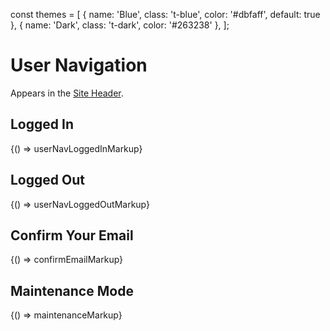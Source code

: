 const themes = [
  { name: 'Blue', class: 't-blue', color: '#dbfaff', default: true },
  { name: 'Dark', class: 't-dark', color: '#263238' },
];

<Meta title="Legacy/Components/User Navigation" />

# User Navigation

Appears in the [Site Header](/?path=/docs/legacy-components-site-header--logged-out).

## Logged In

<Preview>
  <Story name="Logged In" height="150px" parameters={{ themes }}>
    {() => userNavLoggedInMarkup}
  </Story>
</Preview>

## Logged Out

<Preview>
  <Story name="Logged Out" height="50px" parameters={{ themes }}>
    {() => userNavLoggedOutMarkup}
  </Story>
</Preview>

## Confirm Your Email

<Preview>
  <Story name="Confirm Your Email" height="50px" parameters={{ themes }}>
    {() => confirmEmailMarkup}
  </Story>
</Preview>

## Maintenance Mode

<Preview>
  <Story name="Maintenance Mode" height="50px" parameters={{ themes }}>
    {() => maintenanceMarkup}
  </Story>
</Preview>
